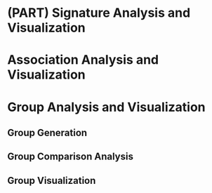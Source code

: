 # (PART) Signature Analysis and Visualization {-} 

# Association Analysis and Visualization {#association-analysis}

# Group Analysis and Visualization {#group-analysis}

## Group Generation {-}

## Group Comparison Analysis {-}

## Group Visualization {-}